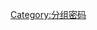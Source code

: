 {{Commons category|Block cipher modes of operation}}
{{catmain|分组密码工作模式}}

[[Category:分组密码|Category:分组密码]]